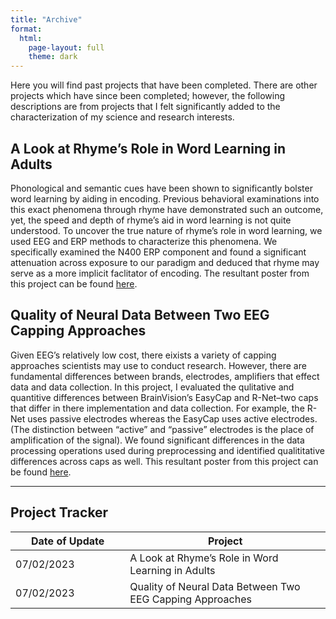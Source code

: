 ```yaml
---
title: "Archive"
format:
  html:
    page-layout: full
    theme: dark
---
```


Here you will find past projects that have been completed. There are other projects which have since been completed; however, the following descriptions are from projects that I felt significantly added to the characterization of my science and research interests.

## A Look at Rhyme's Role in Word Learning in Adults

Phonological and semantic cues have been shown to significantly bolster word learning by aiding in encoding. Previous behavioral examinations into this exact phenomena through rhyme have demonstrated such an outcome, yet, the speed and depth  of rhyme's aid in word learning is not quite understood. To uncover the true nature of rhyme's role in word learning, we  used EEG and ERP methods to characterize this phenomena. We specifically examined the N400 ERP component and found a significant attenuation across exposure to our paradigm and deduced that rhyme may serve as a more implicit faclitator of encoding. The resultant poster from this project can be found [here](https://github.com/w-decker/Presentations/blob/main/CNS-2023.pdf).


## Quality of Neural Data Between Two EEG Capping Approaches

Given EEG's relatively low cost, there eixists a variety of capping approaches scientists may use to conduct research. However, there are fundamental differences between brands, electrodes, amplifiers that effect data and data collection. In this project, I evaluated the qulitative and quantitive differences between BrainVision's EasyCap and R-Net--two caps that differ in there implementation and data collection. For example, the R-Net uses passive electrodes whereas the EasyCap uses active electrodes. (The distinction between "active" and "passive" electrodes is the place of amplification of the signal). We found significant differences in the data processing operations used during preprocessing and identified qualititative differences across caps as well. This resultant poster from this project can be found [here](https://github.com/w-decker/Presentations/blob/main/LSU_Discover_Day_2022.pdf).

---

## Project Tracker

| Date of Update | Project |
| ---- | ------- | 
| 07/02/2023 | A Look at Rhyme's Role in Word Learning in Adults |
| 07/02/2023 | Quality of Neural Data Between Two EEG Capping Approaches |